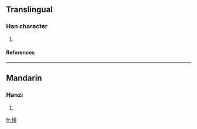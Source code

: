 ==Translingual==
===Han character===
{{Han char|rn=86|rad=火|as=09|sn=13|four=9281<sub>4</sub>|canj=火竹十土 (FHJG)}}
# {{defn|Han|sort=火09}}
====References====
{{Han ref|kx=0675.240|dkj=19171|dj=1087.020|hdz=32218.120|uh=7144|ud=28996|bh=DEA1|bd=56993}}
----
==Mandarin==
===Hanzi===
{{cmn-hanzi|pin=[[zhōng]] ([[zhong1]])|wg=chung<sup>1</sup>}}
# {{defn|Mandarin}}

[[fr:煄]]